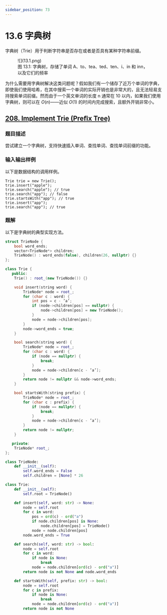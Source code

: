 ```yaml
---
sidebar_position: 73
---
```


# 13.6 字典树

字典树（Trie）用于判断字符串是否存在或者是否具有某种字符串前缀。

<figure>
  <span style={{ display: 'block', width: '50%', margin: '0 auto' }}>
    ![](13.1.png)
  </span>
  <figcaption style={{ textAlign: 'center' }}>图 13.1: 字典树，存储了单词 A、to、tea、ted、ten、i、in 和 inn，以及它们的频率</figcaption>
</figure>

为什么需要用字典树解决这类问题呢？假如我们有一个储存了近万个单词的字典，即使我们使用哈希，在其中搜索一个单词的实际开销也是非常大的，且无法轻易支持搜索单词前缀。然而由于一个英文单词的长度 n 通常在 10 以内，如果我们使用字典树，则可以在 $O(n)$——近似 $O(1)$ 的时间内完成搜索，且额外开销非常小。

## [208. Implement Trie (Preﬁx Tree)](https://leetcode.com/problems/implement-trie-prefix-tree/)

### 题目描述

尝试建立一个字典树，支持快速插入单词、查找单词、查找单词前缀的功能。

### 输入输出样例

以下是数据结构的调用样例。

```
Trie trie = new Trie();
trie.insert("apple");
trie.search("apple"); // true
trie.search("app"); // false
trie.startsWith("app"); // true
trie.insert("app");
trie.search("app"); // true
```

### 题解

以下是字典树的典型实现方法。

<Tabs>
<TabItem value="cpp" label="C++">

```cpp
struct TrieNode {
    bool word_ends;
    vector<TrieNode*> children;
    TrieNode() : word_ends(false), children(26, nullptr) {}
};

class Trie {
   public:
    Trie() : root_(new TrieNode()) {}

    void insert(string word) {
        TrieNode* node = root_;
        for (char c : word) {
            int pos = c - ’a’;
            if (node->children[pos] == nullptr) {
                node->children[pos] = new TrieNode();
            }
            node = node->children[pos];
        }
        node->word_ends = true;
    }

    bool search(string word) {
        TrieNode* node = root_;
        for (char c : word) {
            if (node == nullptr) {
                break;
            }
            node = node->children[c - ’a’];
        }
        return node != nullptr && node->word_ends;
    }

    bool startsWith(string prefix) {
        TrieNode* node = root_;
        for (char c : prefix) {
            if (node == nullptr) {
                break;
            }
            node = node->children[c - ’a’];
        }
        return node != nullptr;
    }

   private:
    TrieNode* root_;
};
```

</TabItem>
<TabItem value="py" label="Python">

```py
class TrieNode:
    def __init__(self):
        self.word_ends = False
        self.children = [None] * 26

class Trie:
    def __init__(self):
        self.root = TrieNode()

    def insert(self, word: str) -> None:
        node = self.root
        for c in word:
            pos = ord(c) - ord("a")
            if node.children[pos] is None:
                node.children[pos] = TrieNode()
            node = node.children[pos]
        node.word_ends = True

    def search(self, word: str) -> bool:
        node = self.root
        for c in word:
            if node is None:
                break
            node = node.children[ord(c) - ord("a")]
        return node is not None and node.word_ends

    def startsWith(self, prefix: str) -> bool:
        node = self.root
        for c in prefix:
            if node is None:
                break
            node = node.children[ord(c) - ord("a")]
        return node is not None

```

</TabItem>

</Tabs>